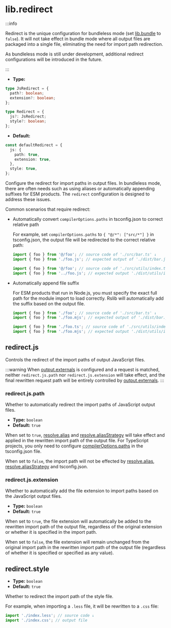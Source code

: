 # lib.redirect

:::info

Redirect is the unique configuration for bundleless mode (set [lib.bundle](/config/lib/bundle) to `false`). It will not take effect in bundle mode where all output files are packaged into a single file, eliminating the need for import path redirection.

As bundleless mode is still under development, additional redirect configurations will be introduced in the future.

:::

- **Type:**

```ts
type JsRedirect = {
  path?: boolean;
  extension?: boolean;
};

type Redirect = {
  js?: JsRedirect;
  style?: boolean;
};
```

- **Default:**

```ts
const defaultRedirect = {
  js: {
    path: true,
    extension: true,
  },
  style: true,
};
```

Configure the redirect for import paths in output files. In bundleless mode, there are often needs such as using aliases or automatically appending suffixes for ESM products. The `redirect` configuration is designed to address these issues.

Common scenarios that require redirect:

- Automatically convert `compilerOptions.paths` in tsconfig.json to correct relative path

  For example, set `compilerOptions.paths` to `{ "@/*": ["src/*"] }` in tsconfig.json, the output file will be redirected to the correct relative path:

  ```ts
  import { foo } from '@/foo'; // source code of './src/bar.ts' ↓
  import { foo } from './foo.js'; // expected output of './dist/bar.js'

  import { foo } from '@/foo'; // source code of './src/utils/index.ts' ↓
  import { foo } from '../foo.js'; // expected output './dist/utils/index.js'
  ```

- Automatically append file suffix

  For ESM products that run in Node.js, you must specify the exact full path for the module import to load correctly. Rslib will automatically add the suffix based on the output file.

  ```ts
  import { foo } from './foo'; // source code of './src/bar.ts' ↓
  import { foo } from './foo.mjs'; // expected output of './dist/bar.js'

  import { foo } from './foo.ts'; // source code of './src/utils/index.ts' ↓
  import { foo } from './foo.mjs'; // expected output './dist/utils/index.js'
  ```

## redirect.js

Controls the redirect of the import paths of output JavaScript files.

:::warning
When [output.externals](/config/rsbuild/output#outputexternals) is configured and a request is matched, neither `redirect.js.path` nor `redirect.js.extension` will take effect, and the final rewritten request path will be entirely controlled by [output.externals](/config/rsbuild/output#outputexternals).
:::

### redirect.js.path

Whether to automatically redirect the import paths of JavaScript output files.

- **Type:** `boolean`
- **Default:** `true`

When set to `true`, [resolve.alias](/config/rsbuild/resolve#resolvealias) and [resolve.aliasStrategy](/config/rsbuild/resolve#aliasstrategy) will take effect and applied in the rewritten import path of the output file. For TypeScript projects, you only need to configure [compilerOptions.paths](https://typescriptlang.org/tsconfig#paths) in the tsconfig.json file.

When set to `false`, the import path will not be effected by [resolve.alias](/config/rsbuild/resolve#resolvealias), [resolve.aliasStrategy](/config/rsbuild/resolve#aliasstrategy) and tsconfig.json.

### redirect.js.extension

Whether to automatically add the file extension to import paths based on the JavaScript output files.

- **Type:** `boolean`
- **Default:** `true`

When set to `true`, the file extension will automatically be added to the rewritten import path of the output file, regardless of the original extension or whether it is specified in the import path.

When set to `false`, the file extension will remain unchanged from the original import path in the rewritten import path of the output file (regardless of whether it is specified or specified as any value).

## redirect.style

- **Type:** `boolean`
- **Default:** `true`

Whether to redirect the import path of the style file.

For example, when importing a `.less` file, it will be rewritten to a `.css` file:

```ts
import './index.less'; // source code ↓
import './index.css'; // output file
```
